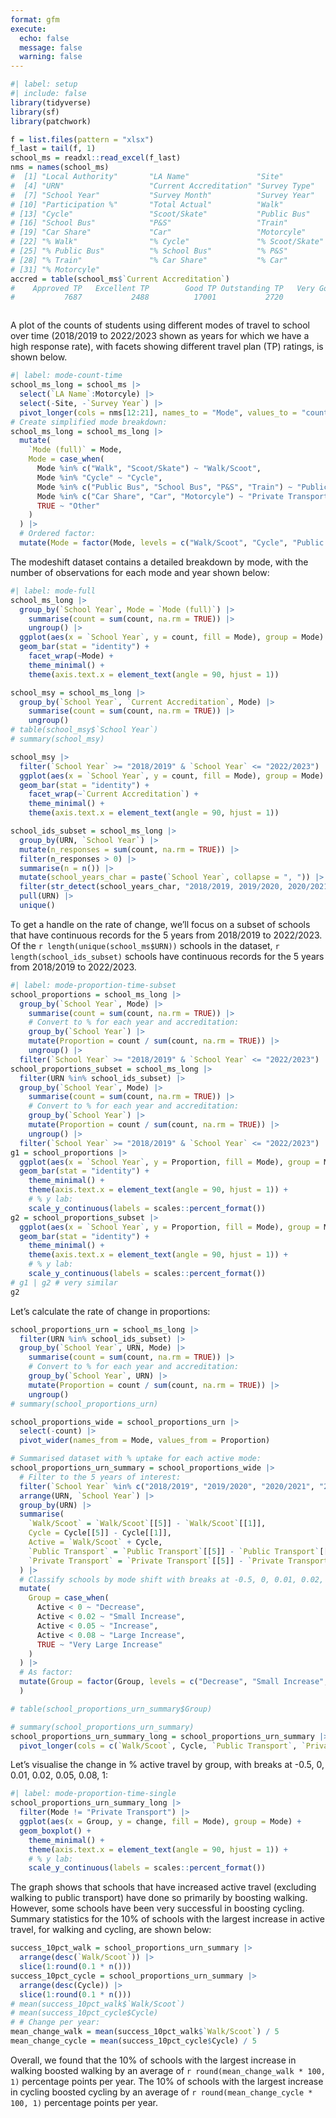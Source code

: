 ```yaml
---
format: gfm
execute: 
  echo: false
  message: false
  warning: false
---
```


```r
#| label: setup
#| include: false
library(tidyverse)
library(sf)
library(patchwork)
```


```r
f = list.files(pattern = "xlsx")
f_last = tail(f, 1)
school_ms = readxl::read_excel(f_last)
nms = names(school_ms)
#  [1] "Local Authority"       "LA Name"               "Site"                 
#  [4] "URN"                   "Current Accreditation" "Survey Type"          
#  [7] "School Year"           "Survey Month"          "Survey Year"          
# [10] "Participation %"       "Total Actual"          "Walk"                 
# [13] "Cycle"                 "Scoot/Skate"           "Public Bus"           
# [16] "School Bus"            "P&S"                   "Train"                
# [19] "Car Share"             "Car"                   "Motorcyle"            
# [22] "% Walk"                "% Cycle"               "% Scoot/Skate"        
# [25] "% Public Bus"          "% School Bus"          "% P&S"                
# [28] "% Train"               "% Car Share"           "% Car"                
# [31] "% Motorcyle"
accred = table(school_ms$`Current Accreditation`)
#    Approved TP   Excellent TP        Good TP Outstanding TP   Very Good TP 
#           7687           2488          17001           2720           4020 

```

```r

```

A plot of the counts of students using different modes of travel to school over time (2018/2019 to 2022/2023 shown as years for which we have a high response rate), with facets showing different travel plan (TP) ratings, is shown below.

```r
#| label: mode-count-time
school_ms_long = school_ms |>
  select(`LA Name`:Motorcyle) |>
  select(-Site, -`Survey Year`) |>
  pivot_longer(cols = nms[12:21], names_to = "Mode", values_to = "count")
# Create simplified mode breakdown:
school_ms_long = school_ms_long |>
  mutate(
    `Mode (full)` = Mode,
    Mode = case_when(
      Mode %in% c("Walk", "Scoot/Skate") ~ "Walk/Scoot",
      Mode %in% "Cycle" ~ "Cycle",
      Mode %in% c("Public Bus", "School Bus", "P&S", "Train") ~ "Public Transport",
      Mode %in% c("Car Share", "Car", "Motorcyle") ~ "Private Transport",
      TRUE ~ "Other"
    )
  ) |>
  # Ordered factor:
  mutate(Mode = factor(Mode, levels = c("Walk/Scoot", "Cycle", "Public Transport", "Private Transport", "Other")))
```

The modeshift dataset contains a detailed breakdown by mode, with the number of observations for each mode and year shown below:

```r
#| label: mode-full
school_ms_long |>
  group_by(`School Year`, Mode = `Mode (full)`) |>
    summarise(count = sum(count, na.rm = TRUE)) |>
    ungroup() |>
  ggplot(aes(x = `School Year`, y = count, fill = Mode), group = Mode) +
  geom_bar(stat = "identity") +
    facet_wrap(~Mode) +
    theme_minimal() +
    theme(axis.text.x = element_text(angle = 90, hjust = 1))
```

```r
school_msy = school_ms_long |>
  group_by(`School Year`, `Current Accreditation`, Mode) |>
    summarise(count = sum(count, na.rm = TRUE)) |>
    ungroup() 
# table(school_msy$`School Year`)
# summary(school_msy)

school_msy |>
  filter(`School Year` >= "2018/2019" & `School Year` <= "2022/2023") |>
  ggplot(aes(x = `School Year`, y = count, fill = Mode), group = Mode) +
  geom_bar(stat = "identity") +
    facet_wrap(~`Current Accreditation`) +
    theme_minimal() +
    theme(axis.text.x = element_text(angle = 90, hjust = 1))

school_ids_subset = school_ms_long |>
  group_by(URN, `School Year`) |>
  mutate(n_responses = sum(count, na.rm = TRUE)) |>
  filter(n_responses > 0) |>
  summarise(n = n()) |>
  mutate(school_years_char = paste(`School Year`, collapse = ", ")) |>
  filter(str_detect(school_years_char, "2018/2019, 2019/2020, 2020/2021, 2021/2022, 2022/2023")) |>
  pull(URN) |>
  unique()

```

To get a handle on the rate of change, we'll focus on a subset of schools that have continuous records for the 5 years from 2018/2019 to 2022/2023.
Of the `r length(unique(school_ms$URN))` schools in the dataset, `r length(school_ids_subset)` schools have continuous records for the 5 years from 2018/2019 to 2022/2023.


```r
#| label: mode-proportion-time-subset
school_proportions = school_ms_long |>
  group_by(`School Year`, Mode) |>
    summarise(count = sum(count, na.rm = TRUE)) |>
    # Convert to % for each year and accreditation:
    group_by(`School Year`) |>
    mutate(Proportion = count / sum(count, na.rm = TRUE)) |>
    ungroup() |>
  filter(`School Year` >= "2018/2019" & `School Year` <= "2022/2023")
school_proportions_subset = school_ms_long |>
  filter(URN %in% school_ids_subset) |>
  group_by(`School Year`, Mode) |>
    summarise(count = sum(count, na.rm = TRUE)) |>
    # Convert to % for each year and accreditation:
    group_by(`School Year`) |>
    mutate(Proportion = count / sum(count, na.rm = TRUE)) |>
    ungroup() |>
  filter(`School Year` >= "2018/2019" & `School Year` <= "2022/2023")
g1 = school_proportions |>
  ggplot(aes(x = `School Year`, y = Proportion, fill = Mode), group = Mode) +
  geom_bar(stat = "identity") +
    theme_minimal() +
    theme(axis.text.x = element_text(angle = 90, hjust = 1)) +
    # % y lab:
    scale_y_continuous(labels = scales::percent_format())
g2 = school_proportions_subset |>
  ggplot(aes(x = `School Year`, y = Proportion, fill = Mode), group = Mode) +
  geom_bar(stat = "identity") +
    theme_minimal() +
    theme(axis.text.x = element_text(angle = 90, hjust = 1)) +
    # % y lab:
    scale_y_continuous(labels = scales::percent_format())
# g1 | g2 # very similar
g2
```

Let's calculate the rate of change in proportions:

```r
school_proportions_urn = school_ms_long |>
  filter(URN %in% school_ids_subset) |>
  group_by(`School Year`, URN, Mode) |>
    summarise(count = sum(count, na.rm = TRUE)) |>
    # Convert to % for each year and accreditation:
    group_by(`School Year`, URN) |>
    mutate(Proportion = count / sum(count, na.rm = TRUE)) |>
    ungroup() 
# summary(school_proportions_urn)
```

```r
school_proportions_wide = school_proportions_urn |>
  select(-count) |>
  pivot_wider(names_from = Mode, values_from = Proportion)
```

```r
# Summarised dataset with % uptake for each active mode:
school_proportions_urn_summary = school_proportions_wide |>
  # Filter to the 5 years of interest:
  filter(`School Year` %in% c("2018/2019", "2019/2020", "2020/2021", "2021/2022", "2022/2023")) |>
  arrange(URN, `School Year`) |>
  group_by(URN) |>
  summarise(
    `Walk/Scoot` = `Walk/Scoot`[[5]] - `Walk/Scoot`[[1]],
    Cycle = Cycle[[5]] - Cycle[[1]],
    Active = `Walk/Scoot` + Cycle,
    `Public Transport` = `Public Transport`[[5]] - `Public Transport`[[1]],
    `Private Transport` = `Private Transport`[[5]] - `Private Transport`[[1]]
  ) |>
  # Classify schools by mode shift with breaks at -0.5, 0, 0.01, 0.02, 0.05, 0.08, 1
  mutate(
    Group = case_when(
      Active < 0 ~ "Decrease",
      Active < 0.02 ~ "Small Increase",
      Active < 0.05 ~ "Increase",
      Active < 0.08 ~ "Large Increase",
      TRUE ~ "Very Large Increase"
    )
  ) |>
  # As factor:
  mutate(Group = factor(Group, levels = c("Decrease", "Small Increase", "Increase", "Large Increase", "Very Large Increase"))
  ) 

# table(school_proportions_urn_summary$Group)

# summary(school_proportions_urn_summary)
school_proportions_urn_summary_long = school_proportions_urn_summary |>
  pivot_longer(cols = c(`Walk/Scoot`, Cycle, `Public Transport`, `Private Transport`), names_to = "Mode", values_to = "change")

```

Let's visualise the change in % active travel by group, with breaks at -0.5, 0, 0.01, 0.02, 0.05, 0.08, 1:

```r
#| label: mode-proportion-time-single
school_proportions_urn_summary_long |>
  filter(Mode != "Private Transport") |>
  ggplot(aes(x = Group, y = change, fill = Mode), group = Mode) +
  geom_boxplot() +
    theme_minimal() +
    theme(axis.text.x = element_text(angle = 90, hjust = 1)) +
    # % y lab:
    scale_y_continuous(labels = scales::percent_format())
```

The graph shows that schools that have increased active travel (excluding walking to public transport) have done so primarily by boosting walking.
However, some schools have been very successful in boosting cycling.
Summary statistics for the 10% of schools with the largest increase in active travel, for walking and cycling, are shown below:


```r
success_10pct_walk = school_proportions_urn_summary |>
  arrange(desc(`Walk/Scoot`)) |>
  slice(1:round(0.1 * n()))
success_10pct_cycle = school_proportions_urn_summary |>
  arrange(desc(Cycle)) |>
  slice(1:round(0.1 * n()))
# mean(success_10pct_walk$`Walk/Scoot`)
# mean(success_10pct_cycle$Cycle)
# # Change per year:
mean_change_walk = mean(success_10pct_walk$`Walk/Scoot`) / 5
mean_change_cycle = mean(success_10pct_cycle$Cycle) / 5  
```

Overall, we found that the 10% of schools with the largest increase in walking boosted walking by an average of `r round(mean_change_walk * 100, 1)` percentage points per year.
The 10% of schools with the largest increase in cycling boosted cycling by an average of `r round(mean_change_cycle * 100, 1)` percentage points per year.